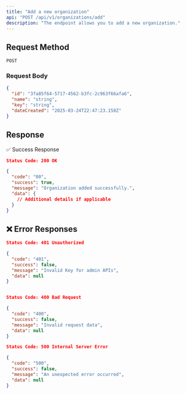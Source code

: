 ```yaml
---
title: "Add a new organization"
api: "POST /api/v1/organizations/add"
description: "The endpoint allows you to add a new organization."
---
```



## **Request Method**
`POST`

### **Request Body**

```json
{
  "id": "3fa85f64-5717-4562-b3fc-2c963f66afa6",
  "name": "string",
  "key": "string",
  "dateCreated": "2025-03-24T22:47:23.158Z"
}
```

## Response

✅ Success Response

```json
Status Code: 200 OK

{
  "code": "00",
  "success": true,
  "message": "Organization added successfully.",
  "data": {
    // Additional details if applicable
  }
}
```

## ❌ Error Responses

```json
Status Code: 401 Unauthorized

{
  "code": "401",
  "success": false,
  "message": "Invalid Key for admin APIs",
  "data": null
}


Status Code: 400 Bad Request

{
  "code": "400",
  "success": false,
  "message": "Invalid request data",
  "data": null
}

Status Code: 500 Internal Server Error

{
  "code": "500",
  "success": false,
  "message": "An unexpected error occurred",
  "data": null
}
